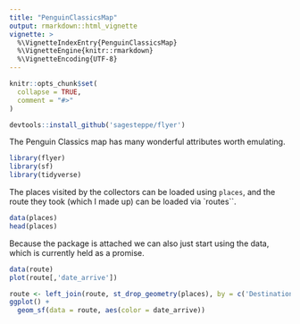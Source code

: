 ```yaml
---
title: "PenguinClassicsMap"
output: rmarkdown::html_vignette
vignette: >
  %\VignetteIndexEntry{PenguinClassicsMap}
  %\VignetteEngine{knitr::rmarkdown}
  %\VignetteEncoding{UTF-8}
---
```


```r
knitr::opts_chunk$set(
  collapse = TRUE,
  comment = "#>"
)
```


```r
devtools::install_github('sagesteppe/flyer')
```

The Penguin Classics map has many wonderful attributes worth emulating. 

```r
library(flyer)
library(sf)
library(tidyverse)
```

The places visited by the collectors can be loaded using `places`, and the route they took (which I made up) can be loaded via `routes``. 

```r
data(places)
head(places)
```

Because the package is attached we can also just start using the data, which is currently held as a promise. 

```r
data(route)
plot(route[,'date_arrive'])

route <- left_join(route, st_drop_geometry(places), by = c('Destination' = 'location.english'))
ggplot() + 
  geom_sf(data = route, aes(color = date_arrive))
```


